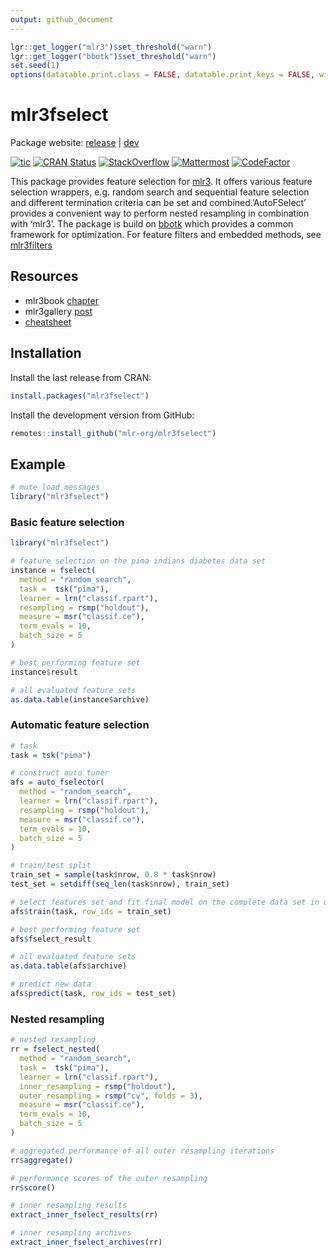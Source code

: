 ```yaml
---
output: github_document
---
```


```r
lgr::get_logger("mlr3")$set_threshold("warn")
lgr::get_logger("bbotk")$set_threshold("warn")
set.seed(1)
options(datatable.print.class = FALSE, datatable.print.keys = FALSE, width = 200)
```

# mlr3fselect

Package website: [release](https://mlr3fselect.mlr-org.com/) | [dev](https://mlr3fselect.mlr-org.com/dev/)

<!-- badges: start -->
[![tic](https://github.com/mlr-org/mlr3fselect/workflows/tic/badge.svg?branch=main)](https://github.com/mlr-org/mlr3fselect/actions)
[![CRAN Status](https://www.r-pkg.org/badges/version/mlr3fselect)](https://cran.r-project.org/package=mlr3fselect)
[![StackOverflow](https://img.shields.io/badge/stackoverflow-mlr3-orange.svg)](https://stackoverflow.com/questions/tagged/mlr3)
[![Mattermost](https://img.shields.io/badge/chat-mattermost-orange.svg)](https://lmmisld-lmu-stats-slds.srv.mwn.de/mlr_invite/)
[![CodeFactor](https://www.codefactor.io/repository/github/mlr-org/mlr3fselect/badge)](https://www.codefactor.io/repository/github/mlr-org/mlr3fselect)
<!-- badges: end -->

This package provides feature selection for [mlr3](https://mlr3.mlr-org.com).
It offers various feature selection wrappers, e.g. random search and sequential feature selection and different termination criteria can be set and combined.'AutoFSelect' provides a convenient way to perform nested resampling in combination with 'mlr3'.
The package is build on [bbotk](https://github.com/mlr-org/bbotk) which provides a common framework for optimization.
For feature filters and embedded methods, see [mlr3filters](https://mlr3filters.mlr-org.com)

## Resources

* mlr3book [chapter](https://mlr3book.mlr-org.com/optimization.html#fs)
* mlr3gallery [post](https://mlr3gallery.mlr-org.com/posts/2020-09-14-mlr3fselect-basic/)
* [cheatsheet](https://cheatsheets.mlr-org.com/mlr3fselect.pdf) 

## Installation

Install the last release from CRAN:

```r
install.packages("mlr3fselect")
```

Install the development version from GitHub:

```r
remotes::install_github("mlr-org/mlr3fselect")
```

## Example

```r
# mute load messages
library("mlr3fselect")
```

### Basic feature selection

```r
library("mlr3fselect")

# feature selection on the pima indians diabetes data set
instance = fselect(
  method = "random_search",
  task =  tsk("pima"),
  learner = lrn("classif.rpart"),
  resampling = rsmp("holdout"),
  measure = msr("classif.ce"),
  term_evals = 10,
  batch_size = 5
)

# best performing feature set
instance$result

# all evaluated feature sets
as.data.table(instance$archive)
```


### Automatic feature selection

```r
# task
task = tsk("pima")

# construct auto tuner
afs = auto_fselector(
  method = "random_search",
  learner = lrn("classif.rpart"),
  resampling = rsmp("holdout"),
  measure = msr("classif.ce"),
  term_evals = 10,
  batch_size = 5
)

# train/test split
train_set = sample(task$nrow, 0.8 * task$nrow)
test_set = setdiff(seq_len(task$nrow), train_set)

# select features set and fit final model on the complete data set in one go
afs$train(task, row_ids = train_set)

# best performing feature set
afs$fselect_result

# all evaluated feature sets
as.data.table(afs$archive)

# predict new data
afs$predict(task, row_ids = test_set)
```

### Nested resampling

```r
# nested resampling
rr = fselect_nested(
  method = "random_search",
  task =  tsk("pima"),
  learner = lrn("classif.rpart"),
  inner_resampling = rsmp("holdout"),
  outer_resampling = rsmp("cv", folds = 3),
  measure = msr("classif.ce"),
  term_evals = 10,
  batch_size = 5
)

# aggregated performance of all outer resampling iterations
rr$aggregate()

# performance scores of the outer resampling
rr$score()

# inner resampling results
extract_inner_fselect_results(rr)

# inner resampling archives
extract_inner_fselect_archives(rr)
```